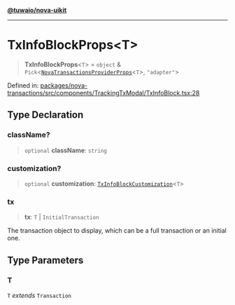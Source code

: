 [**@tuwaio/nova-uikit**](../../../README.md)

***

# TxInfoBlockProps\<T\>

> **TxInfoBlockProps**\<`T`\> = `object` & `Pick`\<[`NovaTransactionsProviderProps`](../providers/type-aliases/NovaTransactionsProviderProps.md)\<`T`\>, `"adapter"`\>

Defined in: [packages/nova-transactions/src/components/TrackingTxModal/TxInfoBlock.tsx:28](https://github.com/TuwaIO/nova-uikit/blob/2ae3a349604a64908af94ae1f3372a75a95a5510/packages/nova-transactions/src/components/TrackingTxModal/TxInfoBlock.tsx#L28)

## Type Declaration

### className?

> `optional` **className**: `string`

### customization?

> `optional` **customization**: [`TxInfoBlockCustomization`](TxInfoBlockCustomization.md)\<`T`\>

### tx

> **tx**: `T` \| `InitialTransaction`

The transaction object to display, which can be a full transaction or an initial one.

## Type Parameters

### T

`T` *extends* `Transaction`
